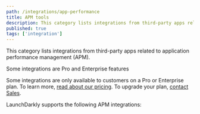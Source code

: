 ```yaml
---
path: /integrations/app-performance
title: APM tools
description: This category lists integrations from third-party apps related to application performance management (APM).
published: true
tags: ['integration']
---
```


This category lists integrations from third-party apps related to application performance management (APM).

<Callout intent="primary">
<CalloutTitle>Some integrations are Pro and Enterprise features</CalloutTitle>
<CalloutDescription>

Some integrations are only available to customers on a Pro or Enterprise plan. To learn more, [read about our pricing](https://launchdarkly.com/pricing/). To upgrade your plan, [contact Sales](https://launchdarkly.com/contact-sales/).

</CalloutDescription>
</Callout>

LaunchDarkly supports the following APM integrations:

<ChildPageList path="/integrations/app-performance" />
